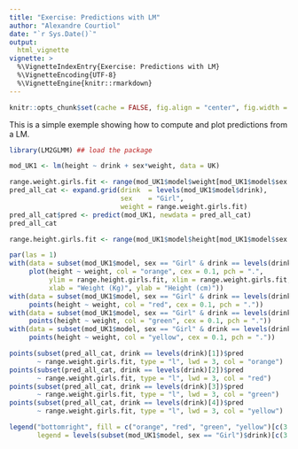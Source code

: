 ```yaml
---
title: "Exercise: Predictions with LM"
author: "Alexandre Courtiol"
date: "`r Sys.Date()`"
output:
  html_vignette
vignette: >
  %\VignetteIndexEntry{Exercise: Predictions with LM}
  %\VignetteEncoding{UTF-8}
  %\VignetteEngine{knitr::rmarkdown}
---
```

```r
knitr::opts_chunk$set(cache = FALSE, fig.align = "center", fig.width = 5, fig.height = 5)
```

This is a simple exemple showing how to compute and plot predictions from a LM.

```r
library(LM2GLMM) ## load the package

mod_UK1 <- lm(height ~ drink + sex*weight, data = UK)

range.weight.girls.fit <- range(mod_UK1$model$weight[mod_UK1$model$sex == "Girl"])
pred_all_cat <- expand.grid(drink  = levels(mod_UK1$model$drink),
                            sex    = "Girl",
                            weight = range.weight.girls.fit)
pred_all_cat$pred <- predict(mod_UK1, newdata = pred_all_cat)
pred_all_cat

range.height.girls.fit <- range(mod_UK1$model$height[mod_UK1$model$sex == "Girl"])

par(las = 1)
with(data = subset(mod_UK1$model, sex == "Girl" & drink == levels(drink)[1]),
     plot(height ~ weight, col = "orange", cex = 0.1, pch = ".",
          ylim = range.height.girls.fit, xlim = range.weight.girls.fit,
          xlab = "Weight (Kg)", ylab = "Height (cm)"))
with(data = subset(mod_UK1$model, sex == "Girl" & drink == levels(drink)[2]),
     points(height ~ weight, col = "red", cex = 0.1, pch = "."))
with(data = subset(mod_UK1$model, sex == "Girl" & drink == levels(drink)[3]),
     points(height ~ weight, col = "green", cex = 0.1, pch = "."))
with(data = subset(mod_UK1$model, sex == "Girl" & drink == levels(drink)[4]),
     points(height ~ weight, col = "yellow", cex = 0.1, pch = "."))

points(subset(pred_all_cat, drink == levels(drink)[1])$pred
       ~ range.weight.girls.fit, type = "l", lwd = 3, col = "orange")
points(subset(pred_all_cat, drink == levels(drink)[2])$pred
       ~ range.weight.girls.fit, type = "l", lwd = 3, col = "red")
points(subset(pred_all_cat, drink == levels(drink)[3])$pred
       ~ range.weight.girls.fit, type = "l", lwd = 3, col = "green")
points(subset(pred_all_cat, drink == levels(drink)[4])$pred
       ~ range.weight.girls.fit, type = "l", lwd = 3, col = "yellow")

legend("bottomright", fill = c("orange", "red", "green", "yellow")[c(3 , 4, 1, 2)],
       legend = levels(subset(mod_UK1$model, sex == "Girl")$drink)[c(3 , 4, 1, 2)], bty = "n")
```
